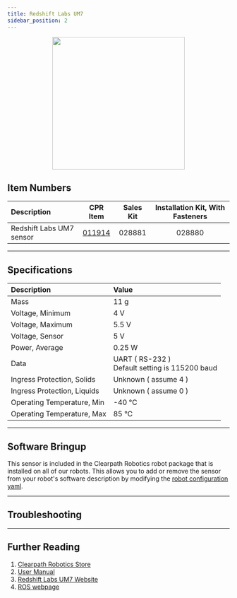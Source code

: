 ```yaml
---
title: Redshift Labs UM7
sidebar_position: 2
---
```



<center>
  <img
    src="/img/sensor_images/sensor_redshift_labs_um7_1.png"
    width="300"
  />
</center>

## Item Numbers

| Description              |                         CPR Item                         | Sales Kit | Installation Kit, With Fasteners |
| :----------------------- | :------------------------------------------------------: | :-------: | :------------------------------: |
| Redshift Labs UM7 sensor | [011914](/assets/pdf/clearpath_robotics_011914-TDS1.pdf) |  028881   |              028880              |

---

## Specifications

| Description                 | Value                                               |
| :-------------------------- | :-------------------------------------------------- |
| Mass                        | 11 g                                                |
| Voltage, Minimum            | 4 V                                                 |
| Voltage, Maximum            | 5.5 V                                               |
| Voltage, Sensor             | 5 V                                                 |
| Power, Average              | 0.25 W                                              |
| Data                        | UART ( RS-232 )<br />Default setting is 115200 baud |
| Ingress Protection, Solids  | Unknown ( assume 4 )                                |
| Ingress Protection, Liquids | Unknown ( assume 0 )                                |
| Operating Temperature, Min  | -40 °C                                              |
| Operating Temperature, Max  | 85 °C                                               |

---

## Software Bringup
This sensor is included in the Clearpath Robotics robot package that is installed on all of our robots.
This allows you to add or remove the sensor from your robot's software description by modifying the [robot configuration yaml](../../../../ros/config/yaml/sensors/overview.mdx).

<YAML/>

---

## Troubleshooting

<Support />

---

## Further Reading

1.  [Clearpath Robotics Store](https://store.clearpathrobotics.com/collections/orientation)
2.  [User Manual](/assets/pdf/clearpath_robotics_011914-TDS1.pdf)
3.  [Redshift Labs UM7 Website](https://redshiftlabs.com.au/product/um7-orientation-sensor/)
4.  [ROS webpage](https://github.com/ros-drivers/um7)
